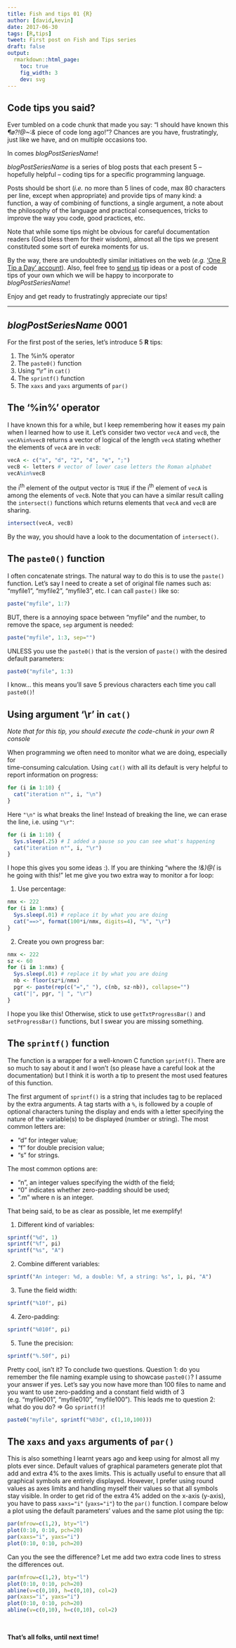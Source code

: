 ```yaml
---
title: Fish and tips 01 {R}
author: [david,kevin]
date: 2017-06-30
tags: [R,tips]
tweet: First post on Fish and Tips series
draft: false
output:
  rmarkdown::html_page:
    toc: true
    fig_width: 3
    dev: svg
---
```



## Code tips you said?

Ever tumbled on a code chunk that made you say: "I should have known this
*¶ø?!@~:&* piece of code long ago!"? Chances are you have, frustratingly,
just like we have, and on multiple occasions too.

In comes *blogPostSeriesName*!

*blogPostSeriesName* is a series of blog posts that each present 5 -- hopefully
helpful -- coding tips for a specific programming language.

Posts should be short (*i.e.* no more than 5 lines of code, max 80 characters
per line, except when appropriate) and provide tips of many kind: a function,
a way of combining of functions, a single argument, a note about the philosophy
of the language and practical consequences, tricks to improve the way you code,
good practices, etc.

Note that while some tips might be obvious for careful documentation readers
(God bless them for their wisdom), almost all the tips we present constituted
some sort of eureka moments for us.

By the way, there are undoubtedly similar initiatives on the web (*e.g.*
['One R Tip a Day' account](https://twitter.com/RLangTip)). Also, feel free to
[send us](mailto:kevin.cazelles@gmail.com) tip ideas or a post of code tips of your own which we will be happy to
incorporate to *blogPostSeriesName*!

Enjoy and get ready to frustratingly appreciate our tips!

---

## *blogPostSeriesName* 0001

For the first post of the series, let's introduce 5 **R** tips:

  1. The %in% operator      
  2. The `paste0()` function    
  3. Using "\\r" in `cat()`   
  4. The `sprintf()` function     
  5. The `xaxs` and `yaxs` arguments of `par()`     



## The '%in%' operator

I have known this for a while, but I keep remembering how it eases my pain when I
learned how to use it. Let's consider two vector `vecA` and `vecB`, the
`vecA%in%vecB` returns a vector of logical of the length `vecA` stating whether
the elements of `vecA` are in `vecB`:

```r
vecA <- c("a", "d", "2", "4", "e", ";")
vecB <- letters # vector of lower case letters the Roman alphabet
vecA%in%vecB
```

the i^th^ element of the output vector is `TRUE` if the i^th^ element of `vecA` is
among the elements of `vecB`. Note that you can have a similar result calling the `intersect()` functions which returns elements that `vecA` and `vecB` are sharing.

```r
intersect(vecA, vecB)
```

By the way, you should have a look to the documentation of `intersect()`.



## The `paste0()` function

I often concatenate strings. The natural way to do this is to use the `paste()` function. Let's say I need to create a set of original file names such as: "myfile1", "myfile2", "myfile3", etc. I can call `paste()` like so:

```r
paste("myfile", 1:7)
```

BUT, there is a annoying space between "myfile" and the number, to remove the
space, `sep` argument is needed:

```r
paste("myfile", 1:3, sep="")
```

UNLESS you use the `paste0()` that is the version of `paste()` with the desired
default parameters:

```r
paste0("myfile", 1:3)
```

I know... this means you'll save 5 previous characters each time you call `paste0()`!




## Using argument '\\r' in `cat()`

*Note that for this tip, you should execute the code-chunk in your own R console*

When programming we often need to monitor what we are doing, especially for  
time-consuming calculation. Using `cat()` with all its default is very helpful
to report information on progress:

```r
for (i in 1:10) {
  cat("iteration n°", i, "\n")
}
```

Here `"\n"` is what breaks the line! Instead of breaking the line, we can erase
the line, i.e. using `"\r"`:


```r
for (i in 1:10) {
  Sys.sleep(.25) # I added a pause so you can see what's happening
  cat("iteration n°", i, "\r")
}
```

I hope this gives you some ideas :). If you are thinking "where the *!&)@(* is
he going with this!" let me give you two extra way to monitor a for loop:

1. Use percentage:

```r
nmx <- 222
for (i in 1:nmx) {
  Sys.sleep(.01) # replace it by what you are doing
  cat("==>", format(100*i/nmx, digits=4), "%", "\r")
}
```

2. Create you own progress bar:

```r
nmx <- 222
sz <- 60
for (i in 1:nmx) {
  Sys.sleep(.01) # replace it by what you are doing
  nb <- floor(sz*i/nmx)
  pgr <- paste(rep(c("="," "), c(nb, sz-nb)), collapse="")
  cat("|", pgr, "| ", "\r")
}
```

I hope you like this! Otherwise, stick to use `getTxtProgressBar()` and `setProgressBar()` functions, but I swear you are missing something.



## The `sprintf()` function

The function is a wrapper for a well-known C function `sprintf()`. There are
so much to say about it and I won't (so please have a careful look at the
documentation) but I think it is worth a tip to present the most used features
of this function.

The first argument of `sprintf()` is a string that includes tag to be replaced
by the extra arguments. A tag starts with a `%`, is followed by a
couple of optional characters tuning the display and ends with a letter
specifying the nature of the variable(s) to be displayed (number or string). The
most common letters are:

- "d" for integer value;  
- "f" for double precision value;
- "s" for strings.  

The most common options are:

- "n", an integer values specifying the width of the field;
- "0" indicates whether zero-padding should be used;    
- ".m" where n is an integer.  


That being said, to be as clear as possible, let me exemplify!

1. Different kind of variables:

```r
sprintf("%d", 1)
sprintf("%f", pi)
sprintf("%s", "A")
```

2. Combine different variables:

```r
sprintf("An integer: %d, a double: %f, a string: %s", 1, pi, "A")
```

3. Tune the field width:

```r
sprintf("%10f", pi)
```

4. Zero-padding:

```r
sprintf("%010f", pi)
```

5. Tune the precision:   

```r
sprintf("%.50f", pi)
```

Pretty cool, isn't it? To conclude two questions. Question 1: do you remember the file naming example using to showcase `paste0()`? I assume your answer if yes. Let's say you now have more than 100 files to name and you want to use zero-padding and a constant field width of 3 (e.g. "myfile001", "myfile010", "myfile100"). This leads
me to question 2: what do you do?  => Go `sprintf()`!

```r
paste0("myfile", sprintf("%03d", c(1,10,100)))
```



## The `xaxs` and `yaxs` arguments of `par()`

This is also something I learnt years ago and keep using for almost all my
plots ever since. Default values of graphical parameters generate plot that
add and extra 4% to the axes limits. This is actually useful to ensure that
all graphical symbols are entirely displayed. However, I prefer using round
values as axes limits and handling myself their values so that all symbols stay visible. In order to get rid of the extra 4% added on the x-axis (y-axis), you
have to pass `xaxs="i"` (`yaxs="i"`) to the `par()` function. I compare below
a plot using the default parameters' values and the same plot using the tip:

```r
par(mfrow=c(1,2), bty="l")
plot(0:10, 0:10, pch=20)     
par(xaxs="i", yaxs="i")   
plot(0:10, 0:10, pch=20)   
```

Can you the see the difference? Let me add two extra code lines to stress the differences out.

```r
par(mfrow=c(1,2), bty="l")
plot(0:10, 0:10, pch=20)  
abline(v=c(0,10), h=c(0,10), col=2)   
par(xaxs="i", yaxs="i")   
plot(0:10, 0:10, pch=20)   
abline(v=c(0,10), h=c(0,10), col=2)
```

<br/>

**That's all folks, until next time!**

<br/>

